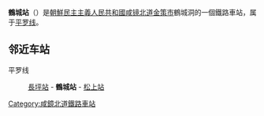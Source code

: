 {{unreferenced|time=2015-02-08T14:14:12+00:00}}
{{朝鮮半島車站資訊
|公司色 = blue
|文字色 = 
|站名 = 鶴城站
|圖片 = 
|pxl = 
|圖片說明 =
|前一站 = [[長坪站|長坪]]
|前一站距離 = 2.7
|後一站距離 = 4.4
|後一站 = [[松上站|松上]]
|所屬路線 = [[平罗线|平罗线]]
|距離 = 553.6
|起點站 = [[平壤站|平壤]]
|諺文 = 학성역
|朝鮮漢字 = 鶴城驛
|文觀部式 = Hakseong-yeok
|馬-賴式 = Haksŏng-yŏk
|副站名 = 
|車站編號 = 
|停站路線數 = 
|所屬公司 = [[朝鮮民主主義人民共和國鐵道省|朝鮮民主主義人民共和國鐵道省]]
|所在地 =[[咸镜北道|咸镜北道]][[金策市|金策市]]鶴城洞
|車站構造 = 地面车站
|月台配置 = 
|啟用年月日 =
|廢站年月日 = 
|上下車人次 = 
|統計年度 = 
|轉車 = 
|備註 = 
|全寬備註 = 
}}

'''鶴城站'''（{{lang-ko|학성역}}）是[[朝鮮民主主義人民共和國|朝鮮民主主義人民共和國]][[咸镜北道|咸镜北道]][[金策市|金策市]]鶴城洞的一個鐵路車站，属于[[平罗线|平罗线]]。

==邻近车站==
平罗线
:[[長坪站|長坪站]] - '''鶴城站''' - [[松上站|松上站]]

{{朝鲜铁路小作品}}

{{平罗线}}

[[Category:咸鏡北道鐵路車站|Category:咸鏡北道鐵路車站]]